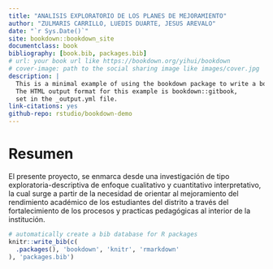 ```yaml
--- 
title: "ANALISIS EXPLORATORIO DE LOS PLANES DE MEJORAMIENTO"
author: "ZULMARIS CARRILLO, LUEDIS DUARTE, JESUS AREVALO"
date: "`r Sys.Date()`"
site: bookdown::bookdown_site
documentclass: book
bibliography: [book.bib, packages.bib]
# url: your book url like https://bookdown.org/yihui/bookdown
# cover-image: path to the social sharing image like images/cover.jpg
description: |
  This is a minimal example of using the bookdown package to write a book.
  The HTML output format for this example is bookdown::gitbook,
  set in the _output.yml file.
link-citations: yes
github-repo: rstudio/bookdown-demo
---
```


# Resumen

El presente proyecto, se enmarca desde una investigación de tipo exploratoria-descriptiva de enfoque cualitativo y cuantitativo interpretativo, la cual surge a partir de la necesidad de orientar al mejoramiento del rendimiento académico de los estudiantes del distrito a través del fortalecimiento de los procesos y practicas pedagógicas al interior de la institución.



```r
# automatically create a bib database for R packages
knitr::write_bib(c(
  .packages(), 'bookdown', 'knitr', 'rmarkdown'
), 'packages.bib')
```
